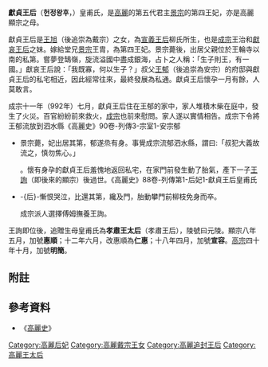 {{refimprove|time=2009-09-12T08:49:16+00:00}}
'''獻貞王后'''（'''헌정왕후'''，{{bd|？||992年|}}）皇甫氏，是[[高麗|高麗]]的第五代君主[[高麗景宗|景宗]]的第四王妃，亦是高麗顯宗之母。

獻貞王后是[[高麗戴宗|王旭]]（後追崇為戴宗）之女，為[[宣義王后|宣義王后]]柳氏所生，也是[[高麗成宗|成宗]]王治和[[獻哀王后|獻哀王后]]之妹。嫁給堂兄[[高麗景宗|景宗]]王胄，為第四王妃。景宗薨後，出居父親位於王輪寺以南的私第。嘗夢登鵠嶺，旋流溢國中盡成銀海，占卜之人稱：「生子則王，有一國。」獻哀王后說：「我既寡，何以生子？」叔父[[高麗安宗|王郁]]（後追崇為安宗）的府邸與獻貞王后的私宅相近，因此經常往來，最終發展為私通。獻貞王后懷孕一月有餘，人莫敢言。

成宗十一年（992年）七月，獻貞王后住在王郁的家中，家人堆積木柴在庭中，發生了火災。百官紛紛前來救火，[[高麗成宗|成宗]]也前來慰問。家人遂以實情相告。成宗下令將王郁流放到泗水縣<ref>《高麗史》90卷-列傳3-宗室1-安宗郁
*景宗薨，妃出居其第，郁遂烝有身。事覺成宗流郁泗水縣，謂曰:「叔犯大義故流之，慎勿焦心。」</ref>。懷有身孕的獻貞王后羞愧地返回私宅，在家門前發生動了胎氣，產下一子[[高麗顯宗|王詢]]（即後來的顯宗）後過世。<ref>《高麗史》88卷-列傳第1-后妃1-獻貞王后皇甫氏
*-{后}-慚恨哭泣，比還其第，纔及門，胎動攀門前柳枝免身而卒。</ref>成宗派人選擇傅姆撫養王詢。

王詢即位後，追贈生母皇甫氏為'''孝肅王太后'''（孝肅王后），陵號曰元陵。顯宗八年五月，加號'''惠順'''；十二年六月，改惠順為'''仁惠'''；十八年四月，加號'''宣容'''。[[高麗高宗|高宗]]四十年十月，加號'''明簡'''。


== 附註 ==
{{reflist}}
==參考資料==
*《[[高麗史|高麗史]]》

{{高麗王后}}
[[Category:高麗后妃|Category:高麗后妃]]
[[Category:高麗戴宗王女|Category:高麗戴宗王女]]
[[Category:高麗追封王后|Category:高麗追封王后]]
[[Category:高麗王太后|Category:高麗王太后]]